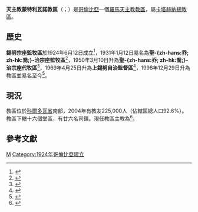 {{Multiple issues|
{{Primarysources|time=2020-03-04T20:18:36+00:00}}
{{Refimprove|time=2020-03-04T20:18:36+00:00}}
}}
{{Infobox Roman Catholic diocese
|jurisdiction     = 教區
|name            = 蒙特利瓦諾
|latin= Dioecesis Monslibanensis
|border = catholic
|coat_of_arms =[[File:Escudo_de_la_Diócesis_de_Montelíbano.svg|125px]]
|coat_of_arms_caption = 教區牧徽
|location = [[哥倫比亞|哥倫比亞]]
|territory = 科爾多瓦省南部
|population =225,000
|rite = [[罗马礼|罗马礼]]
|patron =
|province = [[天主教卡塔赫納總教區|卡塔赫納]]
|established = 1924年6月12日（錫努宗座監牧區）<br />1931年1月12日（聖-{zh-hans:乔; zh-hk:喬;}-治宗座監牧區）<br />1950年3月10日（聖-{zh-hans:乔; zh-hk:喬;}-治宗座代牧區）<br />1969年4月25日（上錫努自治監督區）<br />1998年12月29日（蒙特利瓦諾教區）
|cathedral = 聖十字主教座堂
|co-cathedral =
|leadership = 主教
|website =
|pope = {{incumbent pope}}
|ordinary = {{link-de|法爾利·約瓦尼·希爾-貝坦庫爾|Farly Yovany Gil Betancur}}
|coadjutor bishop =
|auxiliary =
|emeritus =
|map = [[File:Mapa_Diocesis_de_Montelibano.svg|250px]]
|map_caption = 教區管轄圖
}} 

'''天主教蒙特利瓦諾教區'''（{{lang-la|Dioecesis Monslibanensis}}；{{lang-es|Diócesis de Montelíbano}}）是[[哥倫比亞|哥倫比亞]]一個[[羅馬天主教|羅馬天主教]][[教區|教區]]，屬[[天主教卡塔赫納總教區|卡塔赫納總教區]]。

==歷史==
'''錫努宗座監牧區'''於1924年6月12日成立<ref>{{cite book |title=ACTA APOSTOLICAE SEDIS |volume=XVII |year=1925 |publisher=Typis Polyglottis Vaticanis |pages=5-7 |url=https://www.vatican.va/archive/aas/documents/AAS-17-1925-ocr.pdf |accessdate=2020-03-04 |archiveurl=https://web.archive.org/web/20200304190925/https://www.vatican.va/archive/aas/documents/AAS-17-1925-ocr.pdf |archivedate=2020-03-04 |language=la |dead-url=no }}</ref>，1931年1月12日易名為'''聖-{zh-hans:乔; zh-hk:喬;}-治宗座監牧區'''<ref>{{cite book |title=ACTA APOSTOLICAE SEDIS |volume=XXIV |year=1932 |publisher=Typis Polyglottis Vaticanis |page=39 |url=https://www.vatican.va/archive/aas/documents/AAS-24-1932-ocr.pdf |accessdate=2020-03-04 |archiveurl=https://web.archive.org/web/20200304191338/https://www.vatican.va/archive/aas/documents/AAS-24-1932-ocr.pdf |archivedate=2020-03-04 |language=la |dead-url=no }}</ref>，1950年3月10日升為'''聖-{zh-hans:乔; zh-hk:喬;}-治宗座代牧區'''<ref>{{cite book |title=ACTA APOSTOLICAE SEDIS |series=II |volume=XVII |year=1950 |publisher=Typis Polyglottis Vaticanis |pages=542-543 |url=https://www.vatican.va/archive/aas/documents/AAS-42-1950-ocr.pdf |accessdate=2020-03-04 |archiveurl=https://web.archive.org/web/20200304194825/https://www.vatican.va/archive/aas/documents/AAS-42-1950-ocr.pdf |archivedate=2020-03-04 |language=la |dead-url=no }}</ref>，1969年4月25日升為'''上錫努自治監督區'''<ref>{{cite book |title=ACTA APOSTOLICAE SEDIS |volume=LXI |year=1969 |publisher=Typis Polyglottis Vaticanis |pages=701-702 |url=https://www.vatican.va/archive/aas/documents/AAS-61-1969-ocr.pdf |accessdate=2020-03-04 |archiveurl=https://web.archive.org/web/20200304195335/https://www.vatican.va/archive/aas/documents/AAS-61-1969-ocr.pdf |archivedate=2020-03-04 |language=la |dead-url=no }}</ref>，1998年12月29日升為教區並易名至今<ref>{{cite web |title=MONSLIBANEN* |url=https://w2.vatican.va/content/john-paul-ii/la/apost_constitutions/documents/hf_jp-ii_apc_19981229_monslibanen.html |publisher=Libreria Editrice Vaticana |accessdate=2020-03-04 |archiveurl=https://web.archive.org/web/20200304201353/https://w2.vatican.va/content/john-paul-ii/la/apost_constitutions/documents/hf_jp-ii_apc_19981229_monslibanen.html |archivedate=2020-03-04 |language=la |date=1998-12-29 |dead-url=no }}</ref>。

==現況==
教區位於[[科爾多瓦省_(哥倫比亞)|科爾多瓦省]]南部，2004年有教友225,000人（佔轄區總人口92.6%）。教區下轄十六個堂區，有廿六名司鐸。現任教區主教為{{link-de|法爾利·約瓦尼·希爾-貝坦庫爾|Farly Yovany Gil Betancur}}<ref>{{cite press release |title=Resignations and Appointments, 04.03.2020 |url=https://press.vatican.va/content/salastampa/en/bollettino/pubblico/2020/03/04/resign.html |publisher=Holy See Press Office |accessdate=2020-03-04 |archiveurl=https://web.archive.org/web/20200304170315/https://press.vatican.va/content/salastampa/en/bollettino/pubblico/2020/03/04/resign.html |archivedate=2020-03-04 |language=en |date=2020-03-04 |dead-url=no }}</ref>。

==參考文獻==
{{reflist}}

{{哥倫比亞天主教教區}}
[[Category:哥倫比亞天主教教區|M]]
[[Category:1924年哥倫比亞建立|Category:1924年哥倫比亞建立]]